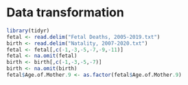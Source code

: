 # Data transformation
```r
library(tidyr)
fetal <- read.delim("Fetal Deaths, 2005-2019.txt")
birth <- read.delim("Natality, 2007-2020.txt")
fetal <- fetal[,c(-1,-3,-5,-7,-9,-11)]
fetal <- na.omit(fetal)
birth <- birth[,c(-1,-3,-5,-7)]
birth <- na.omit(birth)
fetal$Age.of.Mother.9 <- as.factor(fetal$Age.of.Mother.9)
```